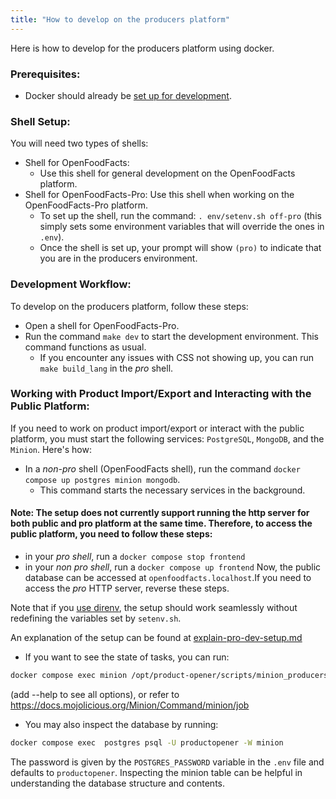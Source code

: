 ```yaml
---
title: "How to develop on the producers platform"
---
```


Here is how to develop for the producers platform using docker.

### Prerequisites:

- Docker should already be [set up for development](how-to-quick-start-guide.md).

### Shell Setup:

You will need two types of shells:

- Shell for OpenFoodFacts:
  - Use this shell for general development on the OpenFoodFacts platform.
- Shell for OpenFoodFacts-Pro: Use this shell when working on the OpenFoodFacts-Pro platform.
  - To set up the shell, run the command: `. env/setenv.sh off-pro` (this simply sets some environment variables that will override the ones in `.env`).
  - Once the shell is set up, your prompt will show `(pro)` to indicate that you are in the producers environment.

### Development Workflow:

To develop on the producers platform, follow these steps:

- Open a shell for OpenFoodFacts-Pro.
- Run the command `make dev` to start the development environment. This command functions as usual.
  - If you encounter any issues with CSS not showing up, you can run `make build_lang` in the _pro_ shell.

### Working with Product Import/Export and Interacting with the Public Platform:

If you need to work on product import/export or interact with the public platform, you must start the following services: `PostgreSQL`, `MongoDB`, and the `Minion`. Here's how:

- In a _non-pro_ shell (OpenFoodFacts shell), run the command `docker compose up postgres minion mongodb`.
  - This command starts the necessary services in the background.

#### Note: The setup does not currently support running the http server for both public and pro platform at the same time. Therefore, to access the public platform, you need to follow these steps:

- in your _pro shell_, run a `docker compose stop frontend`
- in your _non pro shell_, run a `docker compose up frontend`
  Now, the public database can be accessed at `openfoodfacts.localhost`.If you need to access the _pro_ HTTP server, reverse these steps.

Note that if you [use direnv](how-to-use-direnv.md), the setup should work seamlessly without redefining the variables set by `setenv.sh`.

An explanation of the setup can be found at [explain-pro-dev-setup.md](explain-pro-dev-setup.md)

- If you want to see the state of tasks, you can run:

```sh title="Check minion jobs"
docker compose exec minion /opt/product-opener/scripts/minion_producers.pl  minion job
```

(add --help to see all options), or refer to https://docs.mojolicious.org/Minion/Command/minion/job

- You may also inspect the database by running:

```sh title="Inspect database"
docker compose exec  postgres psql -U productopener -W minion
```

The password is given by the `POSTGRES_PASSWORD` variable in the `.env` file and defaults to `productopener`.
Inspecting the minion table can be helpful in understanding the database structure and contents.
